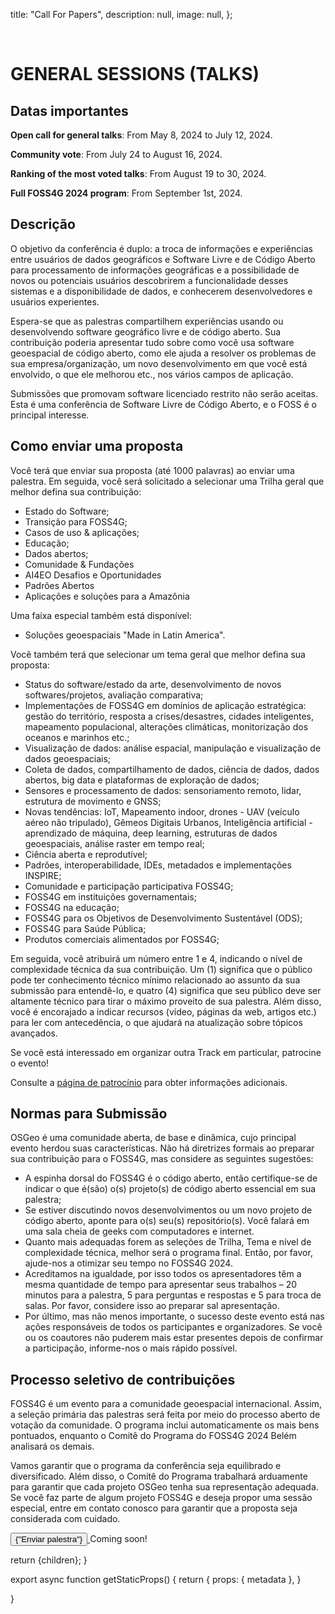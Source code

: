 
  title: "Call For Papers",
  description: null,
  image: null,
};

<br />

# GENERAL SESSIONS (TALKS)

## Datas importantes
**Open call for general talks**: From May 8, 2024 to July 12, 2024.

**Community vote**: From July 24 to August 16, 2024.

**Ranking of the most voted talks**: From August 19 to 30, 2024.

**Full FOSS4G 2024 program**: From September 1st, 2024.

## Descrição

O objetivo da conferência é duplo: a troca de informações e experiências entre usuários de dados geográficos e Software Livre e de Código Aberto para processamento de informações geográficas e a possibilidade de novos ou potenciais usuários descobrirem a funcionalidade desses sistemas e a disponibilidade de dados, e conhecerem desenvolvedores e usuários experientes.

Espera-se que as palestras compartilhem experiências usando ou desenvolvendo software geográfico livre e de código aberto. Sua contribuição poderia apresentar tudo sobre como você usa software geoespacial de código aberto, como ele ajuda a resolver os problemas de sua empresa/organização, um novo desenvolvimento em que você está envolvido, o que ele melhorou etc., nos vários campos de aplicação.

Submissões que promovam software licenciado restrito não serão aceitas. Esta é uma conferência de Software Livre de Código Aberto, e o FOSS é o principal interesse.

## Como enviar uma proposta
 Você terá que enviar sua proposta (até 1000 palavras) ao enviar uma palestra. Em seguida, você será solicitado a selecionar uma Trilha geral que melhor defina sua contribuição:
* Estado do Software;
* Transição para FOSS4G;
* Casos de uso & aplicações;
* Educação;
* Dados abertos;
* Comunidade & Fundações
* AI4EO Desafios e Oportunidades
* Padrões Abertos
* Aplicações e soluções para a Amazônia

Uma faixa especial também está disponível:
* Soluções geoespaciais "Made in Latin America".

Você também terá que selecionar um tema geral que melhor defina sua proposta:
* Status do software/estado da arte, desenvolvimento de novos softwares/projetos, avaliação comparativa;
* Implementações de FOSS4G em domínios de aplicação estratégica: gestão do território, resposta a crises/desastres, cidades inteligentes, mapeamento populacional, alterações climáticas, monitorização dos oceanos e marinhos etc.;
* Visualização de dados: análise espacial, manipulação e visualização de dados geoespaciais;
* Coleta de dados, compartilhamento de dados, ciência de dados, dados abertos, big data e plataformas de exploração de dados;
* Sensores e processamento de dados: sensoriamento remoto, lidar, estrutura de movimento e GNSS;
* Novas tendências: IoT, Mapeamento indoor, drones - UAV (veículo aéreo não tripulado), Gêmeos Digitais Urbanos, Inteligência artificial - aprendizado de máquina, deep learning, estruturas de dados geoespaciais, análise raster em tempo real;
* Ciência aberta e reprodutível;
* Padrões, interoperabilidade, IDEs, metadados e implementações INSPIRE;
* Comunidade e participação participativa FOSS4G;
* FOSS4G em instituições governamentais;
* FOSS4G na educação;
* FOSS4G para os Objetivos de Desenvolvimento Sustentável (ODS);
* FOSS4G para Saúde Pública;
* Produtos comerciais alimentados por FOSS4G;

Em seguida, você atribuirá um número entre 1 e 4, indicando o nível de complexidade técnica da sua contribuição. Um (1) significa que o público pode ter conhecimento técnico mínimo relacionado ao assunto da sua submissão para entendê-lo, e quatro (4) significa que seu público deve ser altamente técnico para tirar o máximo proveito de sua palestra. Além disso, você é encorajado a indicar recursos (vídeo, páginas da web, artigos etc.) para ler com antecedência, o que  ajudará na atualização sobre tópicos avançados.

Se você está interessado em organizar outra Track em particular, patrocine o evento!

Consulte a <a href='patrocinadores'>página de patrocínio</a> para obter informações adicionais.

## Normas para Submissão
OSGeo é uma comunidade aberta, de base e dinâmica, cujo principal evento herdou suas características. Não há diretrizes formais ao preparar sua contribuição para o FOSS4G, mas considere as seguintes sugestões:

* A espinha dorsal do FOSS4G é o código aberto, então certifique-se de indicar o que é(são) o(s) projeto(s) de código aberto essencial em sua palestra;
* Se estiver discutindo novos desenvolvimentos ou um novo projeto de código aberto, aponte para o(s) seu(s) repositório(s). Você falará em uma sala cheia de geeks com computadores e internet.
* Quanto mais adequadas forem as seleções de Trilha, Tema e nível de complexidade técnica, melhor será o programa final. Então, por favor, ajude-nos a otimizar seu tempo no FOSS4G 2024.
* Acreditamos na igualdade, por isso todos os apresentadores têm a mesma quantidade de tempo para apresentar seus trabalhos – 20 minutos para a palestra, 5 para perguntas e respostas e 5 para troca de salas. Por favor, considere isso ao preparar sal apresentação.
* Por último, mas não menos importante, o sucesso deste evento está nas ações responsáveis de todos os participantes e organizadores. Se você ou os coautores não puderem mais estar presentes depois de confirmar a participação, informe-nos o mais rápido possível.

## Processo seletivo de contribuições
FOSS4G é um evento para a comunidade geoespacial internacional. Assim, a seleção primária das palestras será feita por meio do processo aberto de votação da comunidade. O programa inclui automaticamente os mais bens pontuados, enquanto o Comitê do Programa do FOSS4G 2024 Belém analisará os demais.

Vamos garantir que o programa da conferência seja equilibrado e diversificado. Além disso, o Comitê do Programa trabalhará arduamente para garantir que cada projeto OSGeo tenha sua representação adequada. Se você faz parte de algum projeto FOSS4G e deseja propor uma sessão especial, entre em contato conosco para garantir que a proposta seja considerada com cuidado.

<div style={{ marginTop: '10px' }}>
<a href="" rel="noopener noreferrer">
<button className=" border-f4g_red text-white bg-f4g_orange border italic rounded-lg py-2 px-3 text-lg font-ubuntu">
{"Enviar palestra"}
</button>
</a>
<span className="text-f4g_red text-xl font-ubuntu ml-4 font-bold">Coming soon!</span>
</div>

  return <MdxLayout metadata={metadata}>{children}</MdxLayout>;
}

export async function getStaticProps() {
  return {
    props: {
      metadata
    },
  }

}
